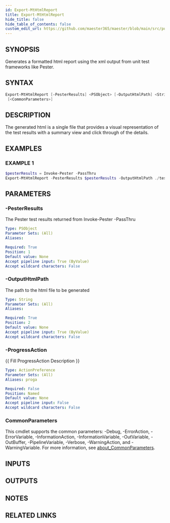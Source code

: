```yaml
---
id: Export-MtHtmlReport
title: Export-MtHtmlReport
hide_title: false
hide_table_of_contents: false
custom_edit_url: https://github.com/maester365/maester/blob/main/src/public/Export-MtHtmlReport.ps1
---
```


## SYNOPSIS

Generates a formatted html report using the xml output from unit test frameworks like Pester.

## SYNTAX

```powershell
Export-MtHtmlReport [-PesterResults] <PSObject> [-OutputHtmlPath] <String> [-ProgressAction <ActionPreference>]
 [<CommonParameters>]
```

## DESCRIPTION

The generated html is a single file that provides a visual representation of the test
results with a summary view and click through of the details.

## EXAMPLES

### EXAMPLE 1

```powershell
$pesterResults = Invoke-Pester -PassThru
Export-MtHtmlReport -PesterResults $pesterResults -OutputHtmlPath ./testResults.html
```

## PARAMETERS

### -PesterResults

The Pester test results returned from Invoke-Pester -PassThru

```yaml
Type: PSObject
Parameter Sets: (All)
Aliases:

Required: True
Position: 1
Default value: None
Accept pipeline input: True (ByValue)
Accept wildcard characters: False
```

### -OutputHtmlPath

The path to the html file to be generated

```yaml
Type: String
Parameter Sets: (All)
Aliases:

Required: True
Position: 2
Default value: None
Accept pipeline input: True (ByValue)
Accept wildcard characters: False
```

### -ProgressAction

\{\{ Fill ProgressAction Description \}\}

```yaml
Type: ActionPreference
Parameter Sets: (All)
Aliases: proga

Required: False
Position: Named
Default value: None
Accept pipeline input: False
Accept wildcard characters: False
```

### CommonParameters

This cmdlet supports the common parameters: -Debug, -ErrorAction, -ErrorVariable, -InformationAction, -InformationVariable, -OutVariable, -OutBuffer, -PipelineVariable, -Verbose, -WarningAction, and -WarningVariable. For more information, see [about_CommonParameters](http://go.microsoft.com/fwlink/?LinkID=113216).

## INPUTS

## OUTPUTS

## NOTES

## RELATED LINKS
